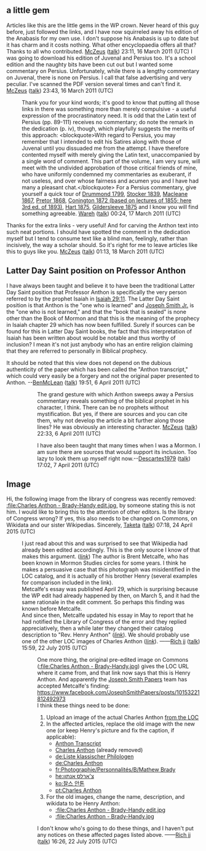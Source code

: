 <article id="10513497" title=Talk:Charles Anthon>
	<talkpage id="10513497" title="Talk:Charles Anthon">
{{Talk header}}
{{WikiProjectBannerShell|1=
{{WikiProject Biography |living=no |class=start |listas=Anthon, Charles }}
{{WikiProject New York|class=Start|importance=Low|Columbia=yes|Columbia-importance=Low}}
{{WikiProject New York City|class=Start|importance=Low}}
{{WikiProject Latter Day Saint movement|class=start|importance=mid}}
}}

== a little gem ==
Articles like this are the little gems in the WP crown. Never heard of this guy before, just followed the links, and I have now squirreled away his edition of the Anabasis for my own use. I don't suppose his Anabasis is up to date but it has charm and it costs nothing. What other encyclopaedia offers all that? Thanks to all who contributed. [[User:McZeus|McZeus]] ([[User talk:McZeus|talk]]) 23:11, 16 March 2011 (UTC)
I was going to download his edition of Juvenal and Persius too. It's a school edition and the naughty bits have been cut out but I wanted some commentary on Persius. Unfortunately, while there is a lengthy commentary on Juvenal, there is none on Persius. I call that false advertising and very peculiar. I've scanned the PDF version several times and can't find it. [[User:McZeus|McZeus]] ([[User talk:McZeus|talk]]) 23:43, 16 March 2011 (UTC)

:Thank you for your kind words; it's good to know that putting all those links in there was something more than merely compulsive - a useful expression of the procrastinatory need.  It is odd that the Latin text of Persius (pp. 89-111) receives no commentary; do note the remark in the dedication (p. iv), though, which playfully suggests the merits of this approach: &lt;blockquote&gt;With regard to Persius, you may remember that I intended to edit his Satires along with those of Juvenal until you dissuaded me from the attempt. I have therefore contented myself with merely giving the Latin text, unaccompanied by a single word of comment. This part of the volume, I am very sure, will meet with the undivided approbation of those critical friends of mine, who have uniformly condemned my commentaries as exuberant, if not useless, and over whose fairness and acumen you and I have had many a pleasant chat.&lt;/blockquote&gt;  For a Persius commentary, give yourself a quick tour of [http://books.google.com/books?id=aPoLAAAAYAAJ Drummond 1799], [http://books.google.com/books?id=RW1EAAAAMAAJ Stocker 1839], [http://books.google.com/books?id=fmQNAAAAYAAJ Macleane 1867], [http://books.google.com/books?id=gbopAAAAYAAJ Pretor 1868], [http://books.google.com/books?vid=HARVARD32044085215531 Conington 1872 (based on lectures of 1855; here 3rd ed. of 1893)], [http://books.google.com/books?vid=HARVARD32044102853207 Hart 1875], [http://books.google.com/books?id=YnZfAAAAMAAJ Gildersleeve 1875] and I know you will find something agreeable. [[User:Wareh|Wareh]] ([[User talk:Wareh|talk]]) 00:24, 17 March 2011 (UTC)
Thanks for the extra links - very useful! And for carving the Anthon text into such neat portions. I should have spotted the comment in the dedication myself but I tend to consume text like a blind man, feelingly, rather than incisively, the way a scholar should. So it's right for me to leave articles like this to guys like you. [[User:McZeus|McZeus]] ([[User talk:McZeus|talk]]) 01:13, 18 March 2011 (UTC)

== Latter Day Saint position on Professor Anthon ==

I have always been taught and believe it to have been the traditional Latter Day Saint position that Professor Anthon is specifically the very person referred to by the prophet Isaiah in [http://bible.cc/isaiah/29-11.htm Isaiah 29:11]. The Latter Day Saint position is that Anthon is the &quot;one who is learned&quot; and [[Joseph Smith Jr.]] is the &quot;one who is not learned,&quot; and that the &quot;book that is sealed&quot; is none other than the Book of Mormon and that this is the meaning of the prophecy in Isaiah chapter 29 which has now been fulfilled. Surely if sources can be found for this in Latter Day Saint books, the fact that this interpretation of Isaiah has been written about would be notable and thus worthy of inclusion? I mean it's not just anybody who has an entire religion claiming that they are referred to personally in Biblical prophecy.

It should be noted that this view does not depend on the dubious authenticity of the paper which has been called the &quot;Anthon transcript,&quot; which could very easily be a forgery and not the original paper presented to Anthon. --[[User:BenMcLean|BenMcLean]] ([[User talk:BenMcLean|talk]]) 19:51, 6 April 2011 (UTC)
::The grand gesture with which Anthon sweeps away a Persius commentary reveals something of the biblical prophet in his character, I think. There can be no prophets without mystification. But yes, if there are sources and you can cite them, why not develop the article a bit further along those lines? He was obviously an interesting character. [[User:McZeus|McZeus]] ([[User talk:McZeus|talk]]) 22:33, 6 April 2011 (UTC)

:::I have also been taught that many times when I was a Mormon. I am sure there are sources that would support its inclusion. Too lazy to look them up myself right now.--[[User:Descartes1979|Descartes1979]] ([[User talk:Descartes1979|talk]]) 17:02, 7 April 2011 (UTC)

== Image ==
Hi, the following image from the library of congress was recently removed: [[:file:Charles Anthon - Brady-Handy edit.jpg]], by someone stating this is not him. I would like to bring this to the attention of other editors. Is the library of Congress wrong? If yes, this also needs to be changed on Commons, on Wikidata and our sister Wikipedias. Sincerely, [[User:Taketa|Taketa]] ([[User talk:Taketa|talk]]) 07:18, 24 April 2015 (UTC)
:I just read about this and was surprised to see that Wikipedia had already been edited accordingly.  This is the only source I know of that makes this argument.  (''[http://www.mormonstudiespodcast.com/famous-charles-anthon-portrait-misidentified/ link]'')  The author is Brent Metcalfe, who has been known in Mormon Studies circles for some years.  I think he makes a persuasive case that this photograph was misidentified in the LOC catalog, and it is actually of his brother Henry (several examples for comparison included in the link).  
:Metcalfe's essay was published April 29, which is surprising because the WP edit had already happened by then, on March 5, and it had the same rationale in the edit comment.  So perhaps this finding was known before Metcalfe.
:And since then, Metcalfe updated his essay in May to report that he had notified the Library of Congress of the error and they replied appreciatively, then a while later they changed their catalog description to &quot;Rev. Henry Anthon&quot; (''[http://www.loc.gov/pictures/item/brh2003002749/PP/ link]'').  We should probably use one of the other LOC images of Charles Anthon (''[http://www.loc.gov/pictures/item/brh2003002662/PP/ link]'').  ——[[User:Rich jj|Rich jj]] ([[User talk:Rich jj#top|talk]]) 15:59, 22 July 2015 (UTC)
::One more thing, the original pre-edited image on Commons ([[:file:Charles Anthon - Brady-Handy.jpg]]) gives the LOC URL where it came from, and that link now says that this is Henry Anthon.  And apparently the [[Joseph Smith Papers]] team has accepted Metcalfe's finding: https://www.facebook.com/JosephSmithPapers/posts/10153221812492973
::I think these things need to be done:
::# Upload an image of the actual Charles Anthon [http://www.loc.gov/pictures/item/brh2003002662/PP/ from the LOC]
::# In the affected articles, replace the old image with the new one (or keep Henry's picture and fix the caption, if applicable):
::#* [[Anthon Transcript]]
::#* [[Charles Anthon]] (already removed)
::#* [[de:Liste klassischer Philologen]]
::#* [[de:Charles Anthon]]
::#* [[fr:Photographie/Personnalités/B/Mathew Brady]]
::#* [[he:צ'ארלס אנתון]]
::#* [[ko:찰스 안톤]]
::#* [[pt:Charles Anthon]]
::# For the old images, change the name, description, and wikidata to be Henry Anthon:
::#* [[:file:Charles Anthon - Brady-Handy edit.jpg]]
::#* [[:file:Charles Anthon - Brady-Handy.jpg]]
::I don't know who's going to do these things, and I haven't put any notices on these affected pages listed above.  ——[[User:Rich jj|Rich jj]] ([[User talk:Rich jj#top|talk]]) 16:26, 22 July 2015 (UTC)
	</talkpage>
</article>